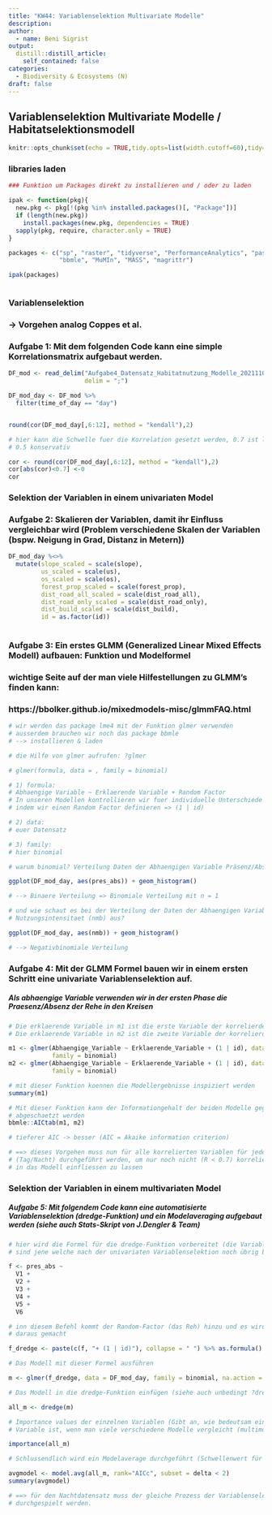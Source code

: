 ```yaml
---
title: "KW44: Variablenselektion Multivariate Modelle"
description:
author:
  - name: Beni Sigrist
output:
  distill::distill_article:
    self_contained: false
categories:
  - Biodiversity & Ecosystems (N)
draft: false
---
```


## Variablenselektion Multivariate Modelle / Habitatselektionsmodell

```r
knitr::opts_chunk$set(echo = TRUE,tidy.opts=list(width.cutoff=60),tidy=TRUE)
```

### libraries laden

```r

### Funktion um Packages direkt zu installieren und / oder zu laden

ipak <- function(pkg){
  new.pkg <- pkg[!(pkg %in% installed.packages()[, "Package"])]
  if (length(new.pkg)) 
    install.packages(new.pkg, dependencies = TRUE)
  sapply(pkg, require, character.only = TRUE)
}

packages <- c("sp", "raster", "tidyverse", "PerformanceAnalytics", "pastecs", "lme4", 
              "bbmle", "MuMIn", "MASS", "magrittr")

ipak(packages)



```

### Variablenselektion
### -> Vorgehen analog Coppes et al. 


### Aufgabe 1: Mit dem folgenden Code kann eine simple Korrelationsmatrix aufgebaut werden. 

```r

DF_mod <- read_delim("Aufgabe4_Datensatz_Habitatnutzung_Modelle_20211101_moodle.csv", 
                     delim = ";")

DF_mod_day <- DF_mod %>%
  filter(time_of_day == "day")


round(cor(DF_mod_day[,6:12], method = "kendall"),2)

# hier kann die Schwelle fuer die Korrelation gesetzt werden, 0.7 ist liberal / 
# 0.5 konservativ

cor <- round(cor(DF_mod_day[,6:12], method = "kendall"),2) 
cor[abs(cor)<0.7] <-0
cor


```

### Selektion der Variablen in einem univariaten Model

### Aufgabe 2: Skalieren der Variablen, damit ihr Einfluss vergleichbar wird (Problem verschiedene Skalen der Variablen (bspw. Neigung in Grad, Distanz in Metern))

```r
DF_mod_day %<>%
  mutate(slope_scaled = scale(slope),
         us_scaled = scale(us),
         os_scaled = scale(os),
         forest_prop_scaled = scale(forest_prop),
         dist_road_all_scaled = scale(dist_road_all),
         dist_road_only_scaled = scale(dist_road_only),
         dist_build_scaled = scale(dist_build),
         id = as.factor(id))
  
```

### Aufgabe 3: Ein erstes GLMM (Generalized Linear Mixed Effects Modell) aufbauen: Funktion und Modelformel

### wichtige Seite auf der man viele Hilfestellungen zu GLMM’s finden kann:
### https://bbolker.github.io/mixedmodels-misc/glmmFAQ.html

```r

# wir werden das package lme4 mit der Funktion glmer verwenden 
# ausserdem brauchen wir noch das package bbmle
# --> installieren & laden

# die Hilfe von glmer aufrufen: ?glmer

# glmer(formula, data = , family = binomial)

# 1) formula: 
# Abhaengige Variable ~ Erklaerende Variable + Random Factor 
# In unseren Modellen kontrollieren wir fuer individuelle Unterschiede bei den Rehen 
# indem wir einen Random Factor definieren => (1 | id) 

# 2) data: 
# euer Datensatz

# 3) family: 
# hier binomial

# warum binomial? Verteilung Daten der Abhaengigen Variable Präsenz/Absenz 

ggplot(DF_mod_day, aes(pres_abs)) + geom_histogram()

# --> Binaere Verteilung => Binomiale Verteilung mit n = 1 

# und wie schaut es bei der Verteilung der Daten der Abhaengigen Variable 
# Nutzungsintensitaet (nmb) aus?

ggplot(DF_mod_day, aes(nmb)) + geom_histogram()

# --> Negativbinomiale Verteilung 

```

### Aufgabe 4: Mit der GLMM Formel bauen wir in einem ersten Schritt eine univariate Variablenselektion auf.

##### Als abhaengige Variable verwenden wir in der ersten Phase die Praesenz/Absenz der Rehe in den Kreisen


```r

# Die erklaerende Variable in m1 ist die erste Variable der korrelierdenen Beziehung
# Die erklaerende Variable in m2 ist die zweite Variable der korrelierdenen Beziehung

m1 <- glmer(Abhaengige_Variable ~ Erklaerende_Variable + (1 | id), data = DF_mod_day, 
            family = binomial)
m2 <- glmer(Abhaengige_Variable ~ Erklaerende_Variable + (1 | id), data = DF_mod_day, 
            family = binomial)

# mit dieser Funktion koennen die Modellergebnisse inspiziert werden
summary(m1)

# Mit dieser Funktion kann der Informationgehalt der beiden Modelle gegeneinander 
# abgeschaetzt werden
bbmle::AICtab(m1, m2)

# tieferer AIC -> besser (AIC = Akaike information criterion)

# ==> dieses Vorgehen muss nun für alle korrelierten Variablen für jeden Teildatensatz 
# (Tag/Nacht) durchgeführt werden, um nur noch nicht (R < 0.7) korrelierte Variablen 
# in das Modell einfliessen zu lassen 

```

### Selektion der Variablen in einem multivariaten Model

##### Aufgabe 5: Mit folgendem Code kann eine automatisierte Variablenselektion (dredge-Funktion) und ein Modelaveraging aufgebaut werden (siehe auch Stats-Skript von J.Dengler & Team)

```r

# hier wird die Formel für die dredge-Funktion vorbereitet (die Variablen V1-V6 
# sind jene welche nach der univariaten Variablenselektion noch übrig bleiben)  

f <- pres_abs ~ 
  V1 +
  V2 +
  V3 +
  V4 +
  V5 +
  V6 

# inn diesem Befehl kommt der Random-Factor (das Reh) hinzu und es wird eine Formel 
# daraus gemacht

f_dredge <- paste(c(f, "+ (1 | id)"), collapse = " ") %>% as.formula()

# Das Modell mit dieser Formel ausführen

m <- glmer(f_dredge, data = DF_mod_day, family = binomial, na.action = "na.fail")

# Das Modell in die dredge-Funktion einfügen (siehe auch unbedingt ?dredge)

all_m <- dredge(m)

# Importance values der einzelnen Variablen (Gibt an, wie bedeutsam eine bestimmte 
# Variable ist, wenn man viele verschiedene Modelle vergleicht (multimodel inference))

importance(all_m)

# Schlussendlich wird ein Modelaverage durchgeführt (Schwellenwert für das delta-AIC = 2)

avgmodel <- model.avg(all_m, rank="AICc", subset = delta < 2)
summary(avgmodel)

# ==> für den Nachtdatensatz muss der gleiche Prozess der Variablenselektion 
# durchgespielt werden. 
```


